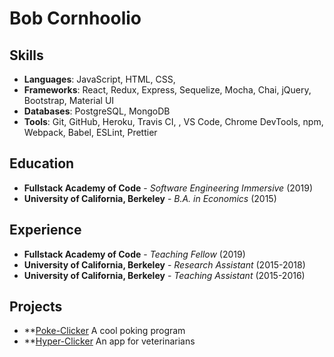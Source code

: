 # Bob Cornhoolio

[//]: # 'Phone number: <Pii pinfo="VITE_PHONE_NUMBER" />'

## Skills

- **Languages**: JavaScript, HTML, CSS, <SqlLink />
- **Frameworks**: React, Redux, <NodeJsLink /> Express, Sequelize, Mocha, Chai, jQuery, Bootstrap, Material UI
- **Databases**: PostgreSQL, MongoDB
- **Tools**: Git, GitHub, Heroku, Travis CI, <PostmanLink />, VS Code, Chrome DevTools, npm, Webpack, Babel, ESLint, Prettier

## Education

- **Fullstack Academy of Code** - _Software Engineering Immersive_ (2019)
- **University of California, Berkeley** - _B.A. in Economics_ (2015)

## Experience

- **Fullstack Academy of Code** - _Teaching Fellow_ (2019)
- **University of California, Berkeley** - _Research Assistant_ (2015-2018)
- **University of California, Berkeley** - _Teaching Assistant_ (2015-2016)

## Projects

- \*\*[Poke-Clicker](my-url.net) A cool poking program
- \*\*[Hyper-Clicker](my-url-two.net) An app for veterinarians

